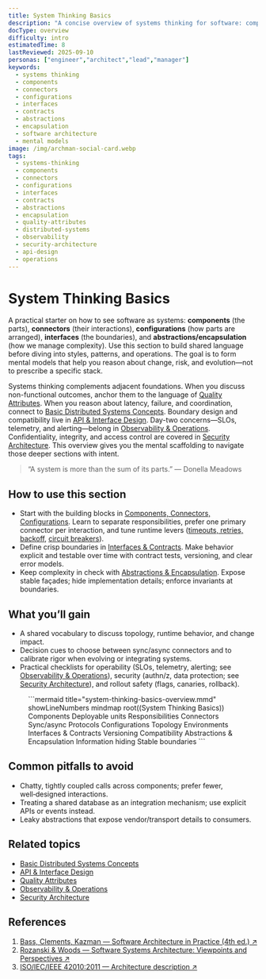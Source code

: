 ```yaml
---
title: System Thinking Basics
description: "A concise overview of systems thinking for software: components, connectors, configurations, interfaces, and abstractions to reason about change, risk, and evolution."
docType: overview
difficulty: intro
estimatedTime: 8
lastReviewed: 2025-09-10
personas: ["engineer","architect","lead","manager"]
keywords:
  - systems thinking
  - components
  - connectors
  - configurations
  - interfaces
  - contracts
  - abstractions
  - encapsulation
  - software architecture
  - mental models
image: /img/archman-social-card.webp
tags:
  - systems-thinking
  - components
  - connectors
  - configurations
  - interfaces
  - contracts
  - abstractions
  - encapsulation
  - quality-attributes
  - distributed-systems
  - observability
  - security-architecture
  - api-design
  - operations
---
```



<Head>
  <meta
    name="description"
    content="A concise overview of systems thinking for software: components, connectors, configurations, interfaces, and abstractions to reason about change, risk, and evolution."
  />
  <meta property="og:title" content="System Thinking Basics" />
  <meta
    property="og:description"
    content="A concise overview of systems thinking for software: components, connectors, configurations, interfaces, and abstractions to reason about change, risk, and evolution."
  />
  <meta property="og:image" content="https://archman.dev/img/archman-social-card.webp" />
  <meta name="twitter:card" content="summary_large_image" />
  <link rel="canonical" href="https://archman.dev/docs/foundational-concepts/system-thinking-basics" />
  <script type="application/ld+json">{JSON.stringify({
    "@context": "https://schema.org",
    "@type": "Article",
    "headline": "System Thinking Basics",
    "description": "A concise overview of systems thinking for software: components, connectors, configurations, interfaces, and abstractions to reason about change, risk, and evolution.",
    "image": "https://archman.dev/img/archman-social-card.webp",
    "keywords": [
      "systems thinking",
      "components",
      "connectors",
      "configurations",
      "interfaces",
      "contracts",
      "abstractions",
      "encapsulation",
      "software architecture",
      "mental models"
    ],
    "author": {"@type":"Person","name":"Archman"},
    "dateModified": "2025-09-10"
  })}</script>
  <script type="application/ld+json">{JSON.stringify({
    "@context":"https://schema.org",
    "@type":"BreadcrumbList",
    "itemListElement":[
      {"@type":"ListItem","position":1,"name":"Foundational Concepts","item":"https://archman.dev/docs/foundational-concepts"},
      {"@type":"ListItem","position":2,"name":"System Thinking Basics","item":"https://archman.dev/docs/foundational-concepts/system-thinking-basics"}
    ]
  })}</script>
</Head>

# System Thinking Basics

A practical starter on how to see software as systems: **components** (the parts), **connectors** (their interactions), **configurations** (how parts are arranged), **interfaces** (the boundaries), and **abstractions/encapsulation** (how we manage complexity). Use this section to build shared language before diving into styles, patterns, and operations. The goal is to form mental models that help you reason about change, risk, and evolution—not to prescribe a specific stack.

Systems thinking complements adjacent foundations. When you discuss non-functional outcomes, anchor them to the language of [Quality Attributes](../../quality-attributes). When you reason about latency, failure, and coordination, connect to [Basic Distributed Systems Concepts](../basic-distributed-systems-concepts). Boundary design and compatibility live in [API & Interface Design](../../api-and-interface-design). Day-two concerns—SLOs, telemetry, and alerting—belong in [Observability & Operations](../../observability-and-operations). Confidentiality, integrity, and access control are covered in [Security Architecture](../../security-architecture). This overview gives you the mental scaffolding to navigate those deeper sections with intent.

> “A system is more than the sum of its parts.” — Donella Meadows

## How to use this section

- Start with the building blocks in [Components, Connectors, Configurations](./components-connectors-configurations). Learn to separate responsibilities, prefer one primary connector per interaction, and tune runtime levers ([timeouts, retries, backoff](../../reliability-resilience-and-performance-engineering/reliability-patterns/hedging-requests-timeouts-retries), [circuit breakers](../../reliability-resilience-and-performance-engineering/reliability-patterns/bulkheads-circuit-breakers)).
- Define crisp boundaries in [Interfaces & Contracts](./interfaces-and-contracts). Make behavior explicit and testable over time with contract tests, versioning, and clear error models.
- Keep complexity in check with [Abstractions & Encapsulation](./abstractions-and-encapsulation). Expose stable façades; hide implementation details; enforce invariants at boundaries.

## What you’ll gain

- A shared vocabulary to discuss topology, runtime behavior, and change impact.
- Decision cues to choose between sync/async connectors and to calibrate rigor when evolving or integrating systems.
- Practical checklists for operability (SLOs, telemetry, alerting; see [Observability & Operations](../../observability-and-operations)), security (authn/z, data protection; see [Security Architecture](../../security-architecture)), and rollout safety (flags, canaries, rollback).

<Figure caption="A mind map overview of system thinking basics.">
```mermaid title="system-thinking-basics-overview.mmd" showLineNumbers
mindmap
    root((System Thinking Basics))
        Components
            Deployable units
            Responsibilities
        Connectors
            Sync/async
            Protocols
        Configurations
            Topology
            Environments
        Interfaces & Contracts
            Versioning
            Compatibility
        Abstractions & Encapsulation
            Information hiding
            Stable boundaries
```
</Figure>

## Common pitfalls to avoid

- Chatty, tightly coupled calls across components; prefer fewer, well‑designed interactions.
- Treating a shared database as an integration mechanism; use explicit APIs or events instead.
- Leaky abstractions that expose vendor/transport details to consumers.

## Related topics

- [Basic Distributed Systems Concepts](../basic-distributed-systems-concepts)
- [API & Interface Design](../../api-and-interface-design)
- [Quality Attributes](../../quality-attributes)
- [Observability & Operations](../../observability-and-operations)
- [Security Architecture](../../security-architecture)

<DocCardList items={useCurrentSidebarCategory().items} />

## References

<!-- markdownlint-disable MD033 -->
1. <a href="https://www.informit.com/store/software-architecture-in-practice-9780136886099" target="_blank" rel="nofollow noopener noreferrer">Bass, Clements, Kazman — Software Architecture in Practice (4th ed.) ↗️</a>
2. <a href="http://www.viewpoints-and-perspectives.info/" target="_blank" rel="nofollow noopener noreferrer">Rozanski & Woods — Software Systems Architecture: Viewpoints and Perspectives ↗️</a>
3. <a href="https://www.iso.org/standard/74393.html" target="_blank" rel="nofollow noopener noreferrer">ISO/IEC/IEEE 42010:2011 — Architecture description ↗️</a>
<!-- markdownlint-enable MD033 -->
